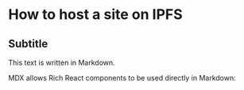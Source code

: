 
# How to host a site on IPFS

## Subtitle

This text is written in Markdown.

MDX allows Rich React components to be used directly in Markdown: <Counter/>

